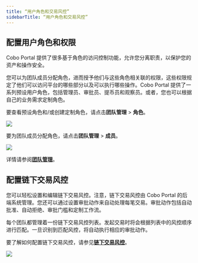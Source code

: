 ```yaml
---
title: “用户角色和交易风控”
sidebarTitle: “用户角色和交易风控”
---
```


## 配置用户角色和权限

Cobo Portal 提供了很多基于角色的访问控制功能，允许您分离职责，以保护您的资产和操作安全。

您可以为团队成员分配角色，进而授予他们与这些角色相关联的权限，这些权限规定了他们可以访问平台的哪些部分以及可以执行哪些操作。Cobo Portal 提供了一系列预设用户角色，包括管理员、审批员、提币员和观察员。或者，您也可以根据自己的业务需求定制角色。

要查看预设角色和/或创建定制角色，请点击**团队管理** > **角色**。

<img src="/images/mpc-wallet/user-roles.png" className="screenshot_nav_bar"/>

要为团队成员分配角色，请点击**团队管理** > **成员**。

<img src="/images/mpc-wallet/member.png" className="screenshot_nav_bar"/>

详情请参阅[**团队管理**](/en/portal/organization/introduction)。


## 配置链下交易风控

您可以轻松设置和编辑链下交易风控。注意，链下交易风控由 Cobo Portal 的后端系统管理。您还可以通过设置审批动作来自动处理每笔交易。审批动作包括自动批准、自动拒绝、审批门槛和定制工作流。

每个团队都管理着一份链下交易风控列表。发起交易时将会根据列表中的风控顺序进行匹配。一旦识别到匹配风控，将自动执行相应的审批动作。


要了解如何配置链下交易风控，请参见[**链下交易风控**](/en/portal/risk-controls/off-chain-tx-set-transfer)。

<img src="/images/mpc-wallet/transaction-policies.png" className="screenshot_nav_bar"/>